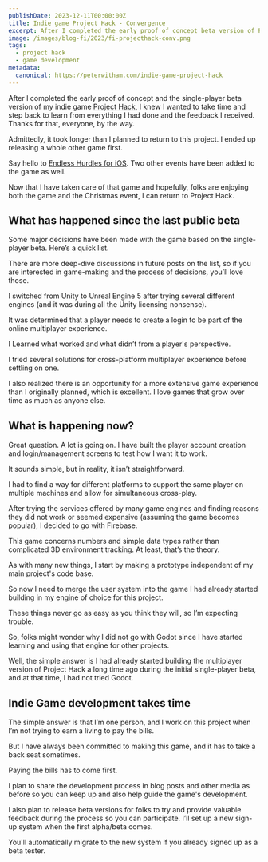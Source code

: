 ```yaml
---
publishDate: 2023-12-11T00:00:00Z
title: Indie game Project Hack - Convergence
excerpt: After I completed the early proof of concept beta version of Project Hack, I knew I wanted to take time and step back to learn from everything I had done and the feedback I received. Plus, plan the multiplayer aspect.
image: /images/blog-fi/2023/fi-projecthack-conv.png
tags:
  - project hack
  - game development
metadata:
  canonical: https://peterwitham.com/indie-game-project-hack
---
```


After I completed the early proof of concept and the single-player beta version of my indie game [Project Hack](https://www.projecthack.net), I knew I wanted to take time and step back to learn from everything I had done and the feedback I received. Thanks for that, everyone, by the way.

Admittedly, it took longer than I planned to return to this project. I ended up releasing a whole other game first.

Say hello to [Endless Hurdles for iOS](https://peterwitham.com/eh). Two other events have been added to the game as well.

Now that I have taken care of that game and hopefully, folks are enjoying both the game and the Christmas event, I can return to Project Hack.

## What has happened since the last public beta

Some major decisions have been made with the game based on the single-player beta. Here’s a quick list.

There are more deep-dive discussions in future posts on the list, so if you are interested in game-making and the process of decisions, you’ll love those.

I switched from Unity to Unreal Engine 5 after trying several different engines (and it was during all the Unity licensing nonsense).

It was determined that a player needs to create a login to be part of the online multiplayer experience.

I Learned what worked and what didn’t from a player's perspective.

I tried several solutions for cross-platform multiplayer experience before settling on one.

I also realized there is an opportunity for a more extensive game experience than I originally planned, which is excellent. I love games that grow over time as much as anyone else.

## What is happening now?

Great question. A lot is going on. I have built the player account creation and login/management screens to test how I want it to work.

It sounds simple, but in reality, it isn’t straightforward.

I had to find a way for different platforms to support the same player on multiple machines and allow for simultaneous cross-play.

After trying the services offered by many game engines and finding reasons they did not work or seemed expensive (assuming the game becomes popular), I decided to go with Firebase.

This game concerns numbers and simple data types rather than complicated 3D environment tracking. At least, that’s the theory.

As with many new things, I start by making a prototype independent of my main project's code base.

So now I need to merge the user system into the game I had already started building in my engine of choice for this project.

These things never go as easy as you think they will, so I’m expecting trouble.

So, folks might wonder why I did not go with Godot since I have started learning and using that engine for other projects.

Well, the simple answer is I had already started building the multiplayer version of Project Hack a long time ago during the initial single-player beta, and at that time, I had not tried Godot.

## Indie Game development takes time

The simple answer is that I’m one person, and I work on this project when I’m not trying to earn a living to pay the bills.

But I have always been committed to making this game, and it has to take a back seat sometimes.

Paying the bills has to come first.

I plan to share the development process in blog posts and other media as before so you can keep up and also help guide the game's development.

I also plan to release beta versions for folks to try and provide valuable feedback during the process so you can participate. I’ll set up a new sign-up system when the first alpha/beta comes.

You'll automatically migrate to the new system if you already signed up as a beta tester.
